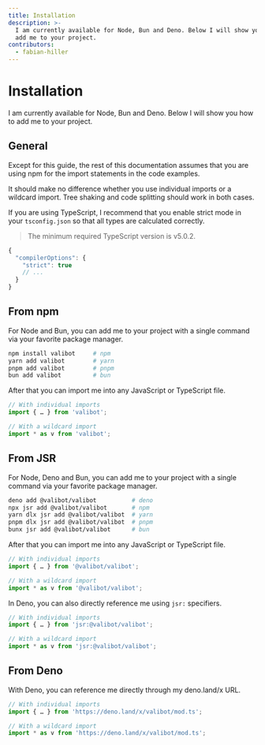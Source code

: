 ```yaml
---
title: Installation
description: >-
  I am currently available for Node, Bun and Deno. Below I will show you how to
  add me to your project.
contributors:
  - fabian-hiller
---
```


# Installation

I am currently available for Node, Bun and Deno. Below I will show you how to add me to your project.

## General

Except for this guide, the rest of this documentation assumes that you are using npm for the import statements in the code examples.

It should make no difference whether you use individual imports or a wildcard import. Tree shaking and code splitting should work in both cases.

If you are using TypeScript, I recommend that you enable strict mode in your `tsconfig.json` so that all types are calculated correctly.

> The minimum required TypeScript version is v5.0.2.

```js
{
  "compilerOptions": {
    "strict": true
    // ...
  }
}
```

## From npm

For Node and Bun, you can add me to your project with a single command via your favorite package manager.

```bash
npm install valibot     # npm
yarn add valibot        # yarn
pnpm add valibot        # pnpm
bun add valibot         # bun
```

After that you can import me into any JavaScript or TypeScript file.

```ts
// With individual imports
import { … } from 'valibot';

// With a wildcard import
import * as v from 'valibot';
```

## From JSR

For Node, Deno and Bun, you can add me to your project with a single command via your favorite package manager.

```bash
deno add @valibot/valibot          # deno
npx jsr add @valibot/valibot       # npm
yarn dlx jsr add @valibot/valibot  # yarn
pnpm dlx jsr add @valibot/valibot  # pnpm
bunx jsr add @valibot/valibot      # bun
```

After that you can import me into any JavaScript or TypeScript file.

```ts
// With individual imports
import { … } from '@valibot/valibot';

// With a wildcard import
import * as v from '@valibot/valibot';
```

In Deno, you can also directly reference me using `jsr:` specifiers.

```ts
// With individual imports
import { … } from 'jsr:@valibot/valibot';

// With a wildcard import
import * as v from 'jsr:@valibot/valibot';
```

## From Deno

With Deno, you can reference me directly through my deno.land/x URL.

```ts
// With individual imports
import { … } from 'https://deno.land/x/valibot/mod.ts';

// With a wildcard import
import * as v from 'https://deno.land/x/valibot/mod.ts';
```
